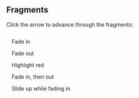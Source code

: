 ## Fragments

Click the arrow to advance through the fragments:

::: {style="margin-top: 2em; margin-left: 1em;"}
::: fragment
Fade in
:::

::: {.fragment .fade-out}
Fade out
:::

::: {.fragment .highlight-red}
Highlight red
:::

::: {.fragment .fade-in-then-out}
Fade in, then out
:::

::: {.fragment .fade-up}
Slide up while fading in
:::
:::
